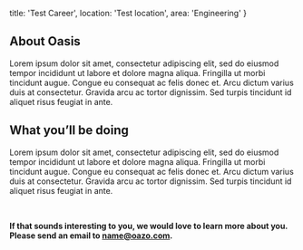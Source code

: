   title: 'Test Career',
  location: 'Test location',
  area: 'Engineering'
}

## About Oasis
Lorem ipsum dolor sit amet, consectetur adipiscing elit, sed do eiusmod tempor incididunt ut labore et dolore magna aliqua. Fringilla ut morbi tincidunt augue. Congue eu consequat ac felis donec et. Arcu dictum varius duis at consectetur. Gravida arcu ac tortor dignissim. Sed turpis tincidunt id aliquet risus feugiat in ante.

## What you’ll be doing
Lorem ipsum dolor sit amet, consectetur adipiscing elit, sed do eiusmod tempor incididunt ut labore et dolore magna aliqua. Fringilla ut morbi tincidunt augue. Congue eu consequat ac felis donec et. Arcu dictum varius duis at consectetur. Gravida arcu ac tortor dignissim. Sed turpis tincidunt id aliquet risus feugiat in ante.

<br/>

**If that sounds interesting to you, we would love to learn more about you. Please send an email to [name@oazo.com](mailto:name@oazo.com).**
